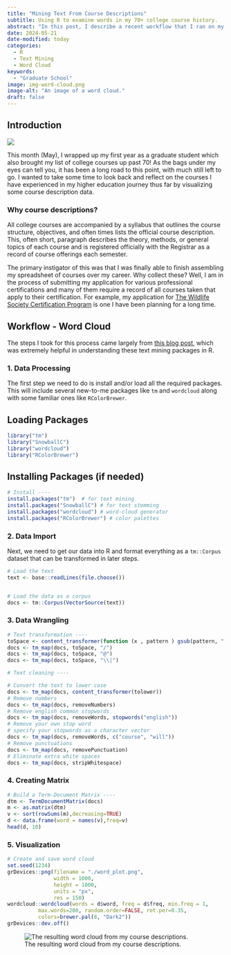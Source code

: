 ```yaml
---
title: "Mining Text From Course Descriptions"
subtitle: Using R to examine words in my 70+ college course history.
abstract: "In this post, I describe a recent workflow that I ran on my college course descriptions to explore the most common words and word associations from my archive of college course."
date: 2024-05-21
date-modified: today
categories:
  - R
  - Text Mining
  - Word Cloud
keywords:
  - "Graduate School"
image: img-word-cloud.png
image-alt: "An image of a word cloud."
draft: false
---
```


## Introduction

![](img-word-cloud.png){.quarto-cover-image}

This month (May), I wrapped up my first year as a graduate student which also brought my list of college courses up past 70! As the bags under my eyes can tell you, it has been a long road to this point, with much still left to go. I wanted to take some time to look back and reflect on the courses I have experienced in my higher education journey thus far by visualizing some course description data.

### Why course descriptions?

All college courses are accompanied by a syllabus that outlines the course structure, objectives, and often times lists the official course description. This, often short, paragraph describes the theory, methods, or general topics of each course and is registered officially with the Registrar as a record of course offerings each semester.

The primary instigator of this was that I was finally able to finish assembling my spreadsheet of courses over my career. Why collect these? Well, I am in the process of submitting my application for various professional certifications and many of them require a record of all courses taken that apply to their certification. For example, my application for [The Wildlife Society Certification Program](https://wildlife.org/certification-programs/) is one I have been planning for a long time.

## Workflow - Word Cloud

The steps I took for this process came largely from [this blog post](http://www.sthda.com/english/wiki/text-mining-and-word-cloud-fundamentals-in-r-5-simple-steps-you-should-know), which was extremely helpful in understanding these text mining packages in R.

### 1. Data Processing

The first step we need to do is install and/or load all the required packages. This will include several new-to-me packages like `tm` and `wordcloud` along with some familiar ones like `RColorBrewer`.

::: {.panel-tabset}

## Loading Packages

```r
library("tm")
library("SnowballC")
library("wordcloud")
library("RColorBrewer")
```

## Installing Packages (if needed)

```r
# Install ----
install.packages("tm")  # for text mining
install.packages("SnowballC") # for text stemming
install.packages("wordcloud") # word-cloud generator 
install.packages("RColorBrewer") # color palettes
```

:::

### 2. Data Import

Next, we need to get our data into R and format everything as a `tm::Corpus` dataset that can be transformed in later steps.

```r
# Load the text
text <- base::readLines(file.choose())


# Load the data as a corpus
docs <- tm::Corpus(VectorSource(text))
```
### 3. Data Wrangling

```r
# Text transformation ----
toSpace <- content_transformer(function (x , pattern ) gsub(pattern, " ", x))
docs <- tm_map(docs, toSpace, "/")
docs <- tm_map(docs, toSpace, "@")
docs <- tm_map(docs, toSpace, "\\|")

# Text cleaning ----

# Convert the text to lower case
docs <- tm_map(docs, content_transformer(tolower))
# Remove numbers
docs <- tm_map(docs, removeNumbers)
# Remove english common stopwords
docs <- tm_map(docs, removeWords, stopwords("english"))
# Remove your own stop word
# specify your stopwords as a character vector
docs <- tm_map(docs, removeWords, c("course", "will")) 
# Remove punctuations
docs <- tm_map(docs, removePunctuation)
# Eliminate extra white spaces
docs <- tm_map(docs, stripWhitespace)
```

### 4. Creating Matrix

```r
# Build a Term-Document Matrix ----
dtm <- TermDocumentMatrix(docs)
m <- as.matrix(dtm)
v <- sort(rowSums(m),decreasing=TRUE)
d <- data.frame(word = names(v),freq=v)
head(d, 10)
```

### 5. Visualization

```r
# Create and save word cloud
set.seed(1234)
grDevices::png(filename = "./word_plot.png",
               width = 1000,
               height = 1000,
               units = "px",
               res = 150)
wordcloud::wordcloud(words = d$word, freq = d$freq, min.freq = 1,
          max.words=200, random.order=FALSE, rot.per=0.35, 
          colors=brewer.pal(8, "Dark2"))
grDevices::dev.off()
```

![The resulting word cloud from my course descriptions.](./img-word-cloud.png)
